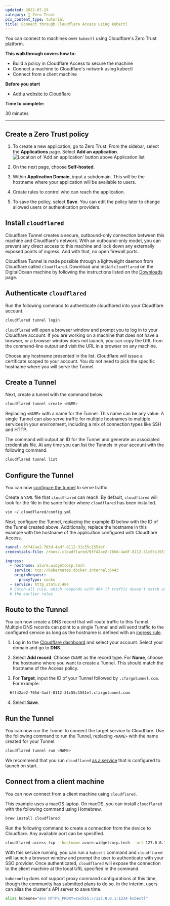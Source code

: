 ```yaml
---
updated: 2022-07-19
category: 🔐 Zero Trust
pcx_content_type: tutorial
title: Connect through Cloudflare Access using kubectl
---
```


You can connect to machines over `kubectl` using Cloudflare's Zero Trust platform.

**This walkthrough covers how to:**

- Build a policy in Cloudflare Access to secure the machine
- Connect a machine to Cloudflare's network using kubectl
- Connect from a client machine

**Before you start**

- [Add a website to Cloudflare](/fundamentals/setup/manage-domains/add-site/)

**Time to complete:**

30 minutes

---

## Create a Zero Trust policy

1. To create a new application, go to Zero Trust. From the sidebar, select the **Applications** page. Select **Add an application**.
   ![Location of 'Add an application' button above Application list](~/assets/images/cloudflare-one/zero-trust-security/ssh/app-list.png)

2. On the next page, choose **Self-hosted**.

3. Within **Application Domain**, input a subdomain. This will be the hostname where your application will be available to users.

4. Create rules to control who can reach the application.

5. To save the policy, select **Save**. You can edit the policy later to change allowed users or authentication providers.

## Install `cloudflared`

Cloudflare Tunnel creates a secure, outbound-only connection between this machine and Cloudflare's network. With an outbound-only model, you can prevent any direct access to this machine and lock down any externally exposed points of ingress. And with that, no open firewall ports.

Cloudflare Tunnel is made possible through a lightweight daemon from Cloudflare called `cloudflared`. Download and install `cloudflared` on the DigitalOcean machine by following the instructions listed on the [Downloads](/cloudflare-one/connections/connect-networks/downloads/) page.

## Authenticate `cloudflared`

Run the following command to authenticate cloudflared into your Cloudflare account.

```sh
cloudflared tunnel login
```

`cloudflared` will open a browser window and prompt you to log in to your Cloudflare account. If you are working on a machine that does not have a browser, or a browser window does not launch, you can copy the URL from the command-line output and visit the URL in a browser on any machine.

Choose any hostname presented in the list. Cloudflare will issue a certificate scoped to your account. You do not need to pick the specific hostname where you will serve the Tunnel.

## Create a Tunnel

Next, create a tunnel with the command below.

```sh
cloudflared tunnel create <NAME>
```

Replacing `<NAME>` with a name for the Tunnel. This name can be any value. A single Tunnel can also serve traffic for multiple hostnames to multiple services in your environment, including a mix of connection types like SSH and HTTP.

The command will output an ID for the Tunnel and generate an associated credentials file. At any time you can list the Tunnels in your account with the following command.

```sh
cloudflared tunnel list
```

## Configure the Tunnel

You can now [configure the tunnel](/cloudflare-one/connections/connect-networks/get-started/create-local-tunnel/#4-create-a-configuration-file) to serve traffic.

Create a `YAML` file that `cloudflared` can reach. By default, `cloudflared` will look for the file in the same folder where `cloudflared` has been installed.

```sh
vim ~/.cloudflared/config.yml
```

Next, configure the Tunnel, replacing the example ID below with the ID of the Tunnel created above. Additionally, replace the hostname in this example with the hostname of the application configured with Cloudflare Access.

```yaml
tunnel: 6ff42ae2-765d-4adf-8112-31c55c1551ef
credentials-file: /root/.cloudflared/6ff42ae2-765d-4adf-8112-31c55c1551ef.json

ingress:
  - hostname: azure.widgetcorp.tech
    service: tcp://kubernetes.docker.internal:6443
    originRequest:
      proxyType: socks
  - service: http_status:404
  # Catch-all rule, which responds with 404 if traffic doesn't match any of
  # the earlier rules
```

## Route to the Tunnel

You can now create a DNS record that will route traffic to this Tunnel. Multiple DNS records can point to a single Tunnel and will send traffic to the configured service as long as the hostname is defined with an [ingress rule](/cloudflare-one/connections/connect-networks/configure-tunnels/local-management/configuration-file/#file-structure-for-public-hostnames).

1. Log in to the [Cloudflare dashboard](https://dash.cloudflare.com/) and select your account. Select your domain and go to **DNS**.

2. Select **Add record**. Choose `CNAME` as the record type. For **Name**, choose the hostname where you want to create a Tunnel. This should match the hostname of the Access policy.

3. For **Target**, input the ID of your Tunnel followed by `.cfargotunnel.com`. For example:

```txt
  6ff42ae2-765d-4adf-8112-31c55c1551ef.cfargotunnel.com
```

4. Select **Save**.

## Run the Tunnel

You can now run the Tunnel to connect the target service to Cloudflare. Use the following command to run the Tunnel, replacing `<NAME>` with the name created for your Tunnel.

```sh
cloudflared tunnel run <NAME>
```

We recommend that you run `cloudflared` [as a service](/cloudflare-one/connections/connect-networks/configure-tunnels/local-management/as-a-service/) that is configured to launch on start.

## Connect from a client machine

You can now connect from a client machine using `cloudflared`.

This example uses a macOS laptop. On macOS, you can install `cloudflared` with the following command using Homebrew.

```sh
brew install cloudflared
```

Run the following command to create a connection from the device to Cloudflare. Any available port can be specified.

```sh
cloudflared access tcp --hostname azure.widgetcorp.tech --url 127.0.0.1:1234
```

With this service running, you can run a `kubectl` command and `cloudflared` will launch a browser window and prompt the user to authenticate with your SSO provider. Once authenticated, `cloudflared` will expose the connection to the client machine at the local URL specified in the command.

`kubeconfig` does not support proxy command configurations at this time, though the community has submitted plans to do so. In the interim, users can alias the cluster's API server to save time.

```sh
alias kubeone="env HTTPS_PROXY=socks5://127.0.0.1:1234 kubectl"
```
